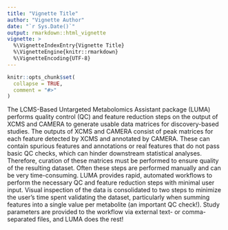```yaml
---
title: "Vignette Title"
author: "Vignette Author"
date: "`r Sys.Date()`"
output: rmarkdown::html_vignette
vignette: >
  %\VignetteIndexEntry{Vignette Title}
  %\VignetteEngine{knitr::rmarkdown}
  %\VignetteEncoding{UTF-8}
---
```


```r
knitr::opts_chunk$set(
  collapse = TRUE,
  comment = "#>"
)
```

The LCMS-Based Untargeted Metabolomics Assistant package (LUMA) performs quality control (QC) and feature reduction steps on the output of XCMS and CAMERA to generate usable data matrices for discovery-based studies.
    The outputs of XCMS and CAMERA consist of peak matrices for each feature detected by XCMS and annotated by CAMERA.  These can contain spurious features and annotations or real features that do not pass basic QC checks, which can hinder downstream statistical analyses.  Therefore, curation of these matrices must be performed to ensure quality of the resulting dataset. Often these steps are performed manually and can be very time-consuming.
    LUMA provides rapid, automated workflows to perform the necessary QC and feature reduction steps with minimal user input. Visual inspection of the data is consolidated to two steps to minimize the user's time spent validating the dataset, particularly when summing features into a single value per metabolite (an important QC check!). Study parameters are provided to the workflow via external text- or comma-separated files, and LUMA does the rest!
